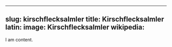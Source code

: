 
---
slug: kirschflecksalmler
title: Kirschflecksalmler
latin:
image: Kirschflecksalmler
wikipedia: 
---

I am content.
